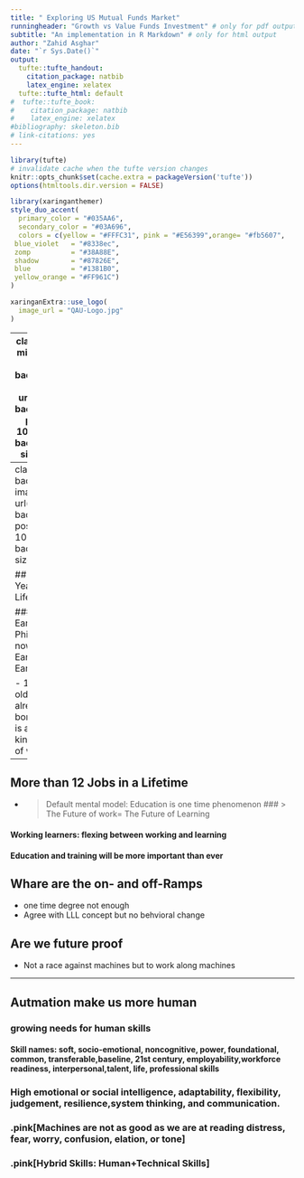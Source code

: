 ```yaml
---
title: " Exploring US Mutual Funds Market"
runningheader: "Growth vs Value Funds Investment" # only for pdf output
subtitle: "An implementation in R Markdown" # only for html output
author: "Zahid Asghar"
date: "`r Sys.Date()`"
output:
  tufte::tufte_handout:
    citation_package: natbib
    latex_engine: xelatex
  tufte::tufte_html: default
#  tufte::tufte_book:
#    citation_package: natbib
#    latex_engine: xelatex
#bibliography: skeleton.bib
# link-citations: yes
---
```


```r
library(tufte)
# invalidate cache when the tufte version changes
knitr::opts_chunk$set(cache.extra = packageVersion('tufte'))
options(htmltools.dir.version = FALSE)
```


```r
library(xaringanthemer)
style_duo_accent(
  primary_color = "#035AA6",
  secondary_color = "#03A696",
  colors = c(yellow = "#FFFC31", pink = "#E56399",orange= "#fb5607",
 blue_violet   = "#8338ec",
 zomp          = "#38A88E",
 shadow        = "#87826E",
 blue          = "#1381B0",
 yellow_orange = "#FF961C")
)
```

```r
xaringanExtra::use_logo(
  image_url = "QAU-Logo.jpg"
)
```

---
class: center middle  title-slide
background-image: url(qau.jpg)
background-position:  100% 100%
background-size:  cover


# Book Review: Long Life Learning


#### atomcamp, Islamabad



### Zahid Asghar,SOE, Quaid-i-Azam University, Islamabad

---
class:  left   
background-image: url(qau.jpg)
background-position: 100% 0%
background-size: 15% 

## A 100 Year Work Life

### > Learn, Earn, Rest Philosopy is now Learn, Earn, Learn, Earn

- 150 Years old have already been born.
> This is a different kind of future of work
---
## More than 12 Jobs in a Lifetime

- > Default mental model: Education is one time phenomenon
### > The Future of work= The Future of Learning

#### Working learners: flexing between working and learning 
#### Education and training will be more important than ever 

## Whare are the on- and off-Ramps

- one time degree not enough
- Agree with LLL concept but no behvioral change 

## Are we future proof
- Not a race against machines but to work along machines

---

## Autmation make us more human

### growing needs for human skills
#### Skill names: soft, socio-emotional, noncognitive, power, foundational, common, transferable,baseline, 21st century, employability,workforce readiness, interpersonal,talent, life, professional skills
### High emotional or social intelligence, adaptability, flexibility, judgement, resilience,system thinking, and communication.
### .pink[Machines are not as good as we are at reading distress, fear, worry, confusion, elation, or tone]
### .pink[Hybrid Skills: Human+Technical Skills]

